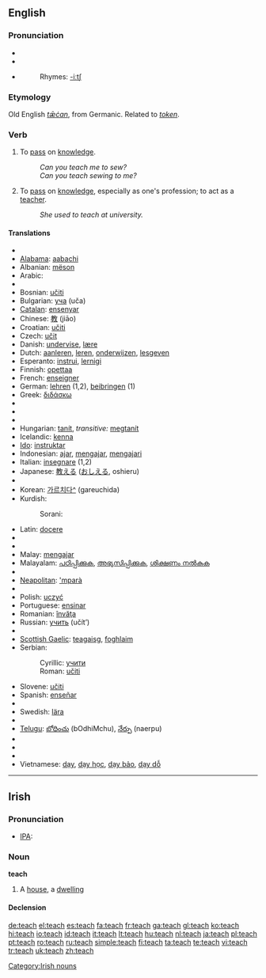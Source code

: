 {{see|Teach}}
==English==

===Pronunciation===
*{{SAMPA|/'titS/}}
*{{IPA|/'tiʧ/}}
*{{audio|en-us-teach.ogg|Audio (US)}}
*:Rhymes: [[Rhymes:English:-iːtʃ|-iːtʃ]]

===Etymology===
Old English ''[[tæcan|tǣċan]]'', from Germanic. Related to ''[[token]]''.

===Verb===
{{en-verb|teaches|teaching|taught|taught}}

# {{transitive}} To [[pass]] on [[knowledge]].
#:''Can you teach me to sew?''
#:''Can you teach sewing to me?''
# {{intransitive}} To [[pass]] on [[knowledge]], especially as one's profession; to act as a [[teacher]].
#:''She used to teach at university.''

====Translations====
{{top}}
*{{trreq|Afrikaans}}
*[[Alabama]]: [[aabachi]]
*Albanian: [[mëson]]
*Arabic: {{Arab|[[علم]]}} {{unicode|(ʕállama)}}
*{{trreq|Armenian}}
*Bosnian: [[učiti]]
*Bulgarian: [[уча]] (uča)
*[[Catalan]]: [[ensenyar]]
*Chinese: [[教]] (jiāo)
*Croatian: [[učiti]]
*Czech: [[učit]]
*Danish: [[undervise]], [[lære]]
*Dutch: [[aanleren]], [[leren]], [[onderwijzen]], [[lesgeven]]
*Esperanto: [[instrui]], [[lernigi]]
*Finnish: [[opettaa]]
*French: [[enseigner]]
*German: [[lehren]] (1,2), [[beibringen]] (1)
*Greek: [[διδάσκω]]
*{{trreq|Gujarati}}
*{{trreq|Hebrew}}
*{{trreq|Hindi}}
*Hungarian: [[tanít]], ''transitive:'' [[megtanít]]
*Icelandic: [[kenna]]
*[[Ido]]: [[instruktar]]
*Indonesian: [[ajar]], [[ajar|mengajar]], [[ajar|mengajari]]
*Italian: [[insegnare]] (1,2)
*Japanese: [[教える]] ([[おしえる]], oshieru)
*{{trreq|Kannada}}
*Korean: [[가르치다]][[:ko:가르치다|^]] (gareuchida)
*Kurdish:
*:Sorani: {{t|ku|وتنه‌وه‌|tr=witnewe|sc=KUchar}}
{{mid}}
*Latin: [[docere]]
*{{trreq|Latvian}}
*{{trreq|Lithuanian}}
*Malay: [[mengajar]]
*Malayalam: [[പഠിപ്പിക്കുക]], [[അഭ്യസിപ്പിക്കുക]], [[ശിക്ഷണം നല്‍കുക]]
*{{trreq|Mongolian}}
*[[Neapolitan]]: [['mparà]]
*{{trreq|Oriya}}
*Polish: [[uczyć]]
*Portuguese: [[ensinar]]
*Romanian: [[învăţa]]
*Russian: [[учить]] (učít’)
*{{trreq|Sanskrit}}
*[[Scottish Gaelic]]: [[teagaisg]], [[foghlaim]]
*Serbian:
*:Cyrillic: [[учити#Serbian|учити]]
*:Roman: [[učiti#Serbian|učiti]]
*Slovene: [[učiti]]
*Spanish: [[enseñar]]
*{{trreq|Swahili}}
*Swedish: [[lära]]
*{{trreq|Tamil}}
*[[Telugu]]: [[బోధించు]] (bOdhiMchu), [[నేర్పు]] (naerpu)
*{{trreq|Tibetan}}
*{{trreq|Turkish}}
*{{trreq|Urdu}}
*Vietnamese: [[dạy]], [[dạy học]], [[dạy bảo]], [[dạy dỗ]]
{{bottom}}

----

==Irish==

===Pronunciation===
*[[w:Irish phonology|IPA]]: {{IPAchar|/tʲax/}}

===Noun===
'''teach''' {{m}}

# A [[house]], a [[dwelling]]

====Declension====
{{ga noun m irreg|t|each|í|ithe|ithe}}

[[Category:Irish nouns]]

[[de:teach]]
[[el:teach]]
[[es:teach]]
[[fa:teach]]
[[fr:teach]]
[[ga:teach]]
[[gl:teach]]
[[ko:teach]]
[[hi:teach]]
[[io:teach]]
[[id:teach]]
[[it:teach]]
[[lt:teach]]
[[hu:teach]]
[[nl:teach]]
[[ja:teach]]
[[pl:teach]]
[[pt:teach]]
[[ro:teach]]
[[ru:teach]]
[[simple:teach]]
[[fi:teach]]
[[ta:teach]]
[[te:teach]]
[[vi:teach]]
[[tr:teach]]
[[uk:teach]]
[[zh:teach]]